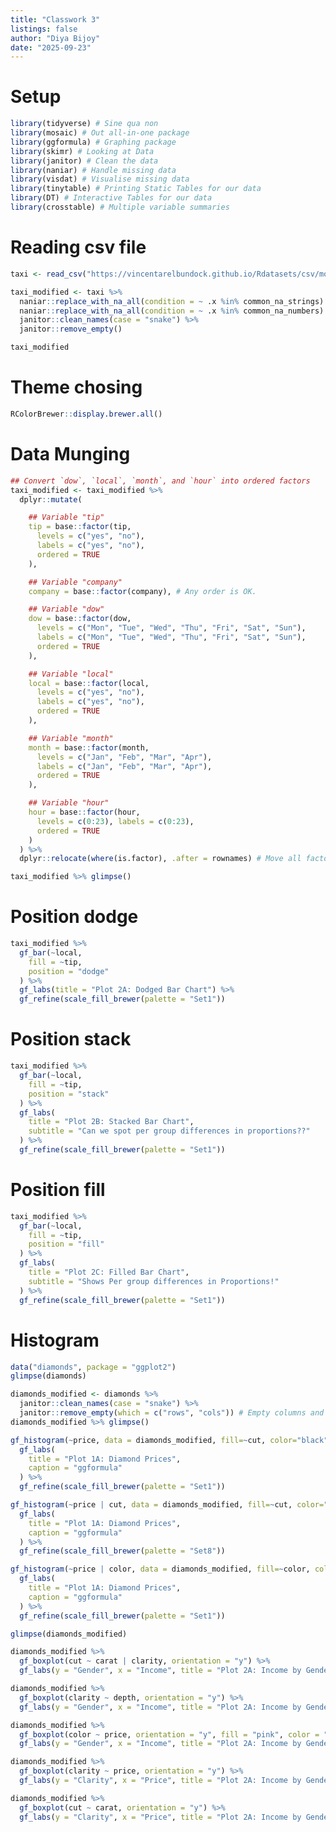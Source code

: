 ```yaml
---
title: "Classwork 3"
listings: false
author: "Diya Bijoy"
date: "2025-09-23"
---
```


# Setup

```r
library(tidyverse) # Sine qua non
library(mosaic) # Out all-in-one package
library(ggformula) # Graphing package
library(skimr) # Looking at Data
library(janitor) # Clean the data
library(naniar) # Handle missing data
library(visdat) # Visualise missing data
library(tinytable) # Printing Static Tables for our data
library(DT) # Interactive Tables for our data
library(crosstable) # Multiple variable summaries
```

# Reading csv file

```r
taxi <- read_csv("https://vincentarelbundock.github.io/Rdatasets/csv/modeldata/taxi.csv")

taxi_modified <- taxi %>%
  naniar::replace_with_na_all(condition = ~ .x %in% common_na_strings) %>%
  naniar::replace_with_na_all(condition = ~ .x %in% common_na_numbers) %>%
  janitor::clean_names(case = "snake") %>%
  janitor::remove_empty()

taxi_modified
```

# Theme chosing

```r
RColorBrewer::display.brewer.all()
```

# Data Munging

```r
## Convert `dow`, `local`, `month`, and `hour` into ordered factors
taxi_modified <- taxi_modified %>%
  dplyr::mutate(

    ## Variable "tip"
    tip = base::factor(tip,
      levels = c("yes", "no"),
      labels = c("yes", "no"),
      ordered = TRUE
    ),

    ## Variable "company"
    company = base::factor(company), # Any order is OK.

    ## Variable "dow"
    dow = base::factor(dow,
      levels = c("Mon", "Tue", "Wed", "Thu", "Fri", "Sat", "Sun"),
      labels = c("Mon", "Tue", "Wed", "Thu", "Fri", "Sat", "Sun"),
      ordered = TRUE
    ),

    ## Variable "local"
    local = base::factor(local,
      levels = c("yes", "no"),
      labels = c("yes", "no"),
      ordered = TRUE
    ),

    ## Variable "month"
    month = base::factor(month,
      levels = c("Jan", "Feb", "Mar", "Apr"),
      labels = c("Jan", "Feb", "Mar", "Apr"),
      ordered = TRUE
    ),

    ## Variable "hour"
    hour = base::factor(hour,
      levels = c(0:23), labels = c(0:23),
      ordered = TRUE
    )
  ) %>%
  dplyr::relocate(where(is.factor), .after = rownames) # Move all factors to the left

taxi_modified %>% glimpse()
```

# Position dodge

```r
taxi_modified %>%
  gf_bar(~local,
    fill = ~tip,
    position = "dodge"
  ) %>%
  gf_labs(title = "Plot 2A: Dodged Bar Chart") %>%
  gf_refine(scale_fill_brewer(palette = "Set1"))
```

# Position stack

```r
taxi_modified %>%
  gf_bar(~local,
    fill = ~tip,
    position = "stack"
  ) %>%
  gf_labs(
    title = "Plot 2B: Stacked Bar Chart",
    subtitle = "Can we spot per group differences in proportions??"
  ) %>%
  gf_refine(scale_fill_brewer(palette = "Set1"))
```

# Position fill

```r
taxi_modified %>%
  gf_bar(~local,
    fill = ~tip,
    position = "fill"
  ) %>%
  gf_labs(
    title = "Plot 2C: Filled Bar Chart",
    subtitle = "Shows Per group differences in Proportions!"
  ) %>%
  gf_refine(scale_fill_brewer(palette = "Set1"))
```

# Histogram

```r
data("diamonds", package = "ggplot2")
glimpse(diamonds)
```

```r
diamonds_modified <- diamonds %>%
  janitor::clean_names(case = "snake") %>%
  janitor::remove_empty(which = c("rows", "cols")) # Empty columns and rows if any
diamonds_modified %>% glimpse()
```

```r
gf_histogram(~price, data = diamonds_modified, fill=~cut, color="black") %>%
  gf_labs(
    title = "Plot 1A: Diamond Prices",
    caption = "ggformula"
  ) %>% 
  gf_refine(scale_fill_brewer(palette = "Set1"))
```

```r
gf_histogram(~price | cut, data = diamonds_modified, fill=~cut, color="black") %>%
  gf_labs(
    title = "Plot 1A: Diamond Prices",
    caption = "ggformula"
  ) %>% 
  gf_refine(scale_fill_brewer(palette = "Set8"))
```

```r
gf_histogram(~price | color, data = diamonds_modified, fill=~color, color="black") %>%
  gf_labs(
    title = "Plot 1A: Diamond Prices",
    caption = "ggformula"
  ) %>% 
  gf_refine(scale_fill_brewer(palette = "Set1"))
```

```r
glimpse(diamonds_modified)
```

```r
diamonds_modified %>%
  gf_boxplot(cut ~ carat | clarity, orientation = "y") %>%
  gf_labs(y = "Gender", x = "Income", title = "Plot 2A: Income by Gender")
```

```r
diamonds_modified %>%
  gf_boxplot(clarity ~ depth, orientation = "y") %>%
  gf_labs(y = "Gender", x = "Income", title = "Plot 2A: Income by Gender")
```

```r
diamonds_modified %>%
  gf_boxplot(color ~ price, orientation = "y", fill = "pink", color = "black") %>%
  gf_labs(y = "Gender", x = "Income", title = "Plot 2A: Income by Gender")
```

```r
diamonds_modified %>%
  gf_boxplot(clarity ~ price, orientation = "y") %>%
  gf_labs(y = "Clarity", x = "Price", title = "Plot 2A: Income by Gender")
```

```r
diamonds_modified %>%
  gf_boxplot(cut ~ carat, orientation = "y") %>%
  gf_labs(y = "Clarity", x = "Price", title = "Plot 2A: Income by Gender")
```
